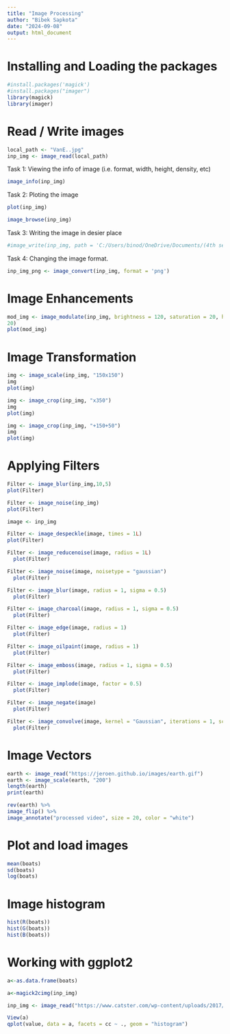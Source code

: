 ```yaml
---
title: "Image Processing"
author: "Bibek Sapkota"
date: "2024-09-08"
output: html_document
---
```


# Installing and Loading the packages
```r
#install.packages('magick')
#install.packages("imager")
library(magick)
library(imager)
```

# Read / Write images
```r
local_path <- "VanE..jpg"
inp_img <- image_read(local_path)
```

Task 1: Viewing the info of image (i.e. format, width, height, density, etc)
```r
image_info(inp_img)
```
Task 2: Ploting the image
```r
plot(inp_img)
```

```r
image_browse(inp_img)
```

Task 3: Writing the image in desier place
```r
#image_write(inp_img, path = 'C:/Users/binod/OneDrive/Documents/(4th sem) Data_Science/Data Visulalization/Week-11/hell.png')
```

Task 4: Changing the image format.
```r
inp_img_png <- image_convert(inp_img, format = 'png')
```

# Image Enhancements

```r
mod_img <- image_modulate(inp_img, brightness = 120, saturation = 20, hue =
20)
plot(mod_img)
```

# Image Transformation

```r
img <- image_scale(inp_img, "150x150")
img
plot(img)
```

```r
img <- image_crop(inp_img, "x350")
img
plot(img)
```

```r
img <- image_crop(inp_img, "+150+50")
img
plot(img)
```

# Applying Filters

```r
Filter <- image_blur(inp_img,10,5)
plot(Filter)
```

```r
Filter <- image_noise(inp_img)
plot(Filter)
```

```r
image <- inp_img
```


```r
Filter <- image_despeckle(image, times = 1L)
plot(Filter)
```


```r
Filter <- image_reducenoise(image, radius = 1L)
  plot(Filter)
```

```r
Filter <- image_noise(image, noisetype = "gaussian")
  plot(Filter)
```

```r
Filter <- image_blur(image, radius = 1, sigma = 0.5)
  plot(Filter)
```

```r
Filter <- image_charcoal(image, radius = 1, sigma = 0.5)
  plot(Filter)
```

```r
Filter <- image_edge(image, radius = 1)
  plot(Filter)
```

```r
Filter <- image_oilpaint(image, radius = 1)
  plot(Filter)
```

```r
Filter <- image_emboss(image, radius = 1, sigma = 0.5)
  plot(Filter)
```

```r
Filter <- image_implode(image, factor = 0.5)
  plot(Filter)
```


```r
Filter <- image_negate(image)
  plot(Filter)
```

```r
Filter <- image_convolve(image, kernel = "Gaussian", iterations = 1, scaling = NULL, bias = NULL)
  plot(Filter)
```

# Image Vectors

```r
earth <- image_read("https://jeroen.github.io/images/earth.gif")
earth <- image_scale(earth, "200")
length(earth)
print(earth)
```

```r
rev(earth) %>%
image_flip() %>%
image_annotate("processed video", size = 20, color = "white")
```

# Plot and load images

```r
mean(boats)
sd(boats)
log(boats)
```

# Image histogram

```r
hist(R(boats))
hist(G(boats))
hist(B(boats))
```

# Working with ggplot2

```r
a<-as.data.frame(boats)
```


```r
a<-magick2cimg(inp_img)
```


```r
inp_img <- image_read("https://www.catster.com/wp-content/uploads/2017/08/A-fluffy-cat-looking-funny-surprised-or-concerned.jpg")
```


```r
View(a)
qplot(value, data = a, facets = cc ~ ., geom = "histogram")
```



